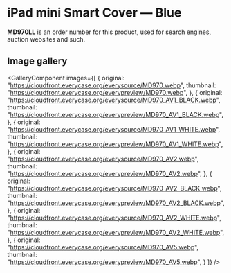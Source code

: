 
# iPad mini Smart Cover — Blue

<Callout type='info' emoji='👉🏻'>**MD970LL** is an order number for this product, used for search engines, auction websites and such.</Callout>

## Image gallery

<GalleryComponent
    images={[
      {
        original: "https://cloudfront.everycase.org/everysource/MD970.webp",
        thumbnail: "https://cloudfront.everycase.org/everypreview/MD970.webp",
      },
      {
        original: "https://cloudfront.everycase.org/everysource/MD970_AV1_BLACK.webp",
        thumbnail: "https://cloudfront.everycase.org/everypreview/MD970_AV1_BLACK.webp",
      },
      {
        original: "https://cloudfront.everycase.org/everysource/MD970_AV1_WHITE.webp",
        thumbnail: "https://cloudfront.everycase.org/everypreview/MD970_AV1_WHITE.webp",
      },
      {
        original: "https://cloudfront.everycase.org/everysource/MD970_AV2.webp",
        thumbnail: "https://cloudfront.everycase.org/everypreview/MD970_AV2.webp",
      },
      {
        original: "https://cloudfront.everycase.org/everysource/MD970_AV2_BLACK.webp",
        thumbnail: "https://cloudfront.everycase.org/everypreview/MD970_AV2_BLACK.webp",
      },
      {
        original: "https://cloudfront.everycase.org/everysource/MD970_AV2_WHITE.webp",
        thumbnail: "https://cloudfront.everycase.org/everypreview/MD970_AV2_WHITE.webp",
      },
      {
        original: "https://cloudfront.everycase.org/everysource/MD970_AV5.webp",
        thumbnail: "https://cloudfront.everycase.org/everypreview/MD970_AV5.webp",
      }
    ]}
  />
